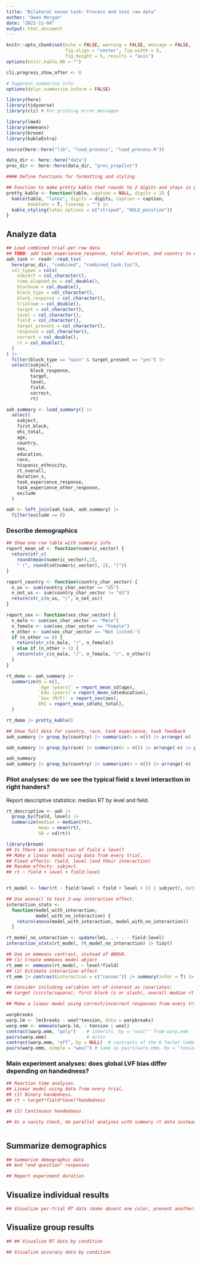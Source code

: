 ```yaml
---
title: "Bilateral navon task: Process and test raw data"
author: "Owen Morgan"
date: "2022-11-04"
output: html_document
---
```


```r
knitr::opts_chunk$set(echo = FALSE, warning = FALSE, message = FALSE,
                      fig.align = "center", fig.width = 9,
                      fig.height = 6, results = "asis")
options(knitr.kable.NA = "")

cli.progress_show_after <- 0

# Suppress summarise info
options(dplyr.summarise.inform = FALSE)
```

```r
library(here)
library(tidyverse)
library(cli) # For printing error messages

library(lme4)
library(emmeans)
library(broom)
library(kableExtra)

source(here::here("lib", "load_process", "load_process.R"))
```

```r
data_dir <- here::here("data")
proc_dir <- here::here(data_dir, "proc_prepilot")
```


```r
#### Define functions for formatting and styling

## Function to make pretty kable that rounds to 2 digits and stays in place
pretty_kable <- function(table, caption = NULL, digits = 2) {
  kable(table, "latex", digits = digits, caption = caption,
        booktabs = T, linesep = "") |>
  kable_styling(latex_options = c("striped", "HOLD_position"))
}
```

## Analyze data
```r
## Load combined trial-per-row data
## TODO: add task_experience_response, total duration, and country to exclusion criteria.
aah_task <- readr::read_tsv(
  here(proc_dir, "combined", "combined_task.tsv"),
  col_types = cols(
    subject = col_character(),
    time_elapsed_ms = col_double(),
    blocknum = col_double(),
    block_type = col_character(),
    block_response = col_character(),
    trialnum = col_double(),
    target = col_character(),
    level = col_character(),
    field = col_character(),
    target_present = col_character(),
    response = col_character(),
    correct = col_double(),
    rt = col_double(),
  )
) |>
  filter(block_type == "main" & target_present == "yes") |>
  select(subject,
         block_response,
         target,
         level,
         field,
         correct,
         rt)

aah_summary <- load_summary() |>
  select(
    subject,
    first_block,
    ehi_total,
    age,
    country,
    sex,
    education,
    race,
    hispanic_ethnicity,
    rt_overall,
    duration_s,
    task_experience_response,
    task_experience_other_response,
    exclude
  )

aah <- left_join(aah_task, aah_summary) |>
  filter(exclude == 0)
```

### Describe demographics
```r
## Show one-row table with summary info
report_mean_sd <- function(numeric_vector) {
  return(str_c(
    round(mean(numeric_vector),2),
    " (", round(sd(numeric_vector), 2), ")"))
}

report_country <- function(country_char_vector) {
  n_us <- sum(country_char_vector == "US")
  n_not_us <- sum(country_char_vector != "US")
  return(str_c(n_us, "/", n_not_us))
}

report_sex <- function(sex_char_vector) {
  n_male <- sum(sex_char_vector == "Male")
  n_female <- sum(sex_char_vector == "Female")
  n_other <- sum(sex_char_vector == "Not listed:")
  if (n_other == 0) {
    return(str_c(n_male, "/", n_female))
  } else if (n_other > 1) {
    return(str_c(n_male, "/", n_female, "/", n_other))
  }
}

rt_demo <- aah_summary |>
  summarize(N = n(),
            `Age (years)` = report_mean_sd(age),
            `Edu (years)`= report_mean_sd(education),
            `Sex (M/F)` = report_sex(sex),
            EHI = report_mean_sd(ehi_total),
  )

rt_demo |> pretty_kable()
```

```r
## Show full data for country, race, task experience, task feedback
aah_summary |> group_by(country) |> summarize(n = n()) |> arrange(-n) |> pretty_kable()
```
```r
aah_summary |> group_by(race) |> summarize(n = n()) |> arrange(-n) |> pretty_kable()
```
```r
aah_summary
aah_summary |> group_by(country) |> summarize(n = n()) |> arrange(-n) |> pretty_kable()
```




### Pilot analyses: do we see the typical field x level interaction in right handers?
Report descriptive statistics: median RT by level and field.
```r
rt_descriptive <- aah |> 
  group_by(field, level) |> 
  summarize(median = median(rt),
            mean = mean(rt),
            SD = sd(rt))


```

```r
library(broom)
## Is there an interaction of field x level?
## Make a linear model using data from every trial.
## Fixed effects: field, level (and their interaction)
## Random effects: subject.
## rt ~ field + level + field:level


rt_model <- lmer(rt ~ field:level + field + level + (1 | subject), data = aah)

## Use anova() to test 2-way interaction effect.
interaction_stats <-
  function(model_with_interaction,
           model_with_no_interaction) {
    return(anova(model_with_interaction, model_with_no_interaction))
  }

rt_model_no_interaction <- update(lm1, . ~ . - field:level)
interaction_stats(rt_model, rt_model_no_interaction) |> tidy()

## Use an emmeans contrast, instead of ANOVA.
## (1) Create emmeans model object
rt_emm <- emmeans(rt_model, ~ level*field)
## (2) Estimate interaction effect
rt_emm |> contrast(interaction = c("consec")) |> summary(infer = T) |> tidy()

## Consider including variables not-of-interest as covariates:
## target (circle/square), first block (z or slash), overall median rt (ms).
```
```r
## Make a linear model using correct/incorrect responses from every trial.
```

```r
warpbreaks
warp.lm <- lm(breaks ~ wool*tension, data = warpbreaks)
warp.emm <- emmeans(warp.lm, ~ tension | wool)
contrast(warp.emm, "poly")    # inherits 'by = "wool"' from warp.emm
pairs(warp.emm)               # ditto
contrast(warp.emm, "eff", by = NULL)  # contrasts of the 6 factor combs
pairs(warp.emm, simple = "wool") # same as pairs(warp.emm, by = "tension")
```


### Main experiment analyses: does global LVF bias differ depending on handedness?
```r
## Reaction time analyses.
## Linear model using data from every trial.
## (1) Binary handedness. 
## rt ~ target*field*level*handedness

## (2) Continuous handedness

## As a sanity check, do parallel analyses with summary rt data instead of trial-level data.
```

```r
```

## Summarize demographics
```r
## Summarize demographic data
## And "end question" responses
```

```r
## Report experiment duration
```

## Visualize individual results
```r
## Visualize per-trial RT data (make absent one color, present another)

```

## Visualize group results
```r
## ## Visualize RT data by condition
```

```r
## Visualize accuracy data by condition
```
